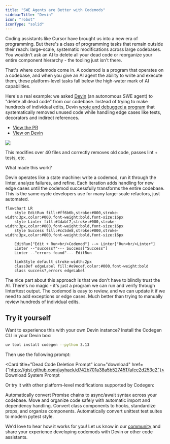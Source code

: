 ```yaml
---
title: "SWE Agents are Better with Codemods"
sidebarTitle: "Devin"
icon: "robot"
iconType: "solid"
---
```


Coding assistants like Cursor have brought us into a new era of programming. But there's a class of programming tasks that remain outside their reach: large-scale, systematic modifications across large codebases. You wouldn't ask an AI to delete all your dead code or reorganize your entire component hierarchy - the tooling just isn't there.

That's where codemods come in. A codemod is a program that operates on a codebase, and when you give an AI agent the ability to write and execute them, these platform-level tasks fall below the high-water mark of AI capabilities.

Here's a real example: we asked [Devin](https://docs.devin.ai/get-started/devin-intro) (an autonomous SWE agent) to "delete all dead code" from our codebase. Instead of trying to make hundreds of individual edits, Devin [wrote and debugged a program](https://github.com/codegen-sh/codegen/pull/660/files#diff-199b0c459adf1639f664fed248fa48bb640412aeacbe61cd89475d6598284b5f) that systematically removed unused code while handling edge cases like tests, decorators and indirect references.

- [View the PR](https://github.com/codegen-sh/codegen/pull/660)
- [View on Devin](https://app.devin.ai/sessions/a49eac87da644fa9ac1144fe130b847e)

<Frame caption="Devin edits a codemod in response to linter errors">
    <img src="/images/devin-edits-codemod.png" />
</Frame>

This modifies over 40 files and correctly removes old code, passes lint + tests, etc.

What made this work?

Devin operates like a state machine: write a codemod, run it through the linter, analyze failures, and refine. Each iteration adds handling for new edge cases until the codemod successfully transforms the entire codebase. This is the same cycle developers use for many large-scale refactors, just automated.

```mermaid
flowchart LR
    style EditRun fill:#ff6b6b,stroke:#000,stroke-width:3px,color:#000,font-weight:bold,font-size:16px
    style Linter fill:#4dabf7,stroke:#000,stroke-width:3px,color:#000,font-weight:bold,font-size:16px
    style Success fill:#cc5de8,stroke:#000,stroke-width:3px,color:#000,font-weight:bold,font-size:16px

    EditRun["Edit + Run<br/>Codemod"] --> Linter["Run<br/>Linter"]
    Linter --"success?"--- Success["Success"]
    Linter --"errors found"--- EditRun

    linkStyle default stroke-width:2px
    classDef edgeLabel fill:#e9ecef,color:#000,font-weight:bold
    class success?,errors edgeLabel
```

The nice part about this approach is that we don't have to blindly trust the AI. There's no magic - it's just a program we can run and verify through linter/test output. The codemod is easy to review, and we can update it if we need to add exceptions or edge cases. Much better than trying to manually review hundreds of individual edits.

## Try it yourself

Want to experience this with your own Devin instance? Install the Codegen CLI in your Devin box:

```bash
uv tool install codegen --python 3.13
```

Then use the following prompt:

<Card title="Dead Code Deletion Prompt" icon="download" href={"https://gist.github.com/jayhack/d742b701a38a5b5274517afce2d253c2"}>
  Download System Prompt
</Card>

Or try it with other platform-level modifications supported by Codegen:

<CardGroup cols={2}>
  <Card
    title="Convert Promises"
    icon="code-merge"
    href="/tutorials/promise-to-async-await"
  >
    Automatically convert Promise chains to async/await syntax across your codebase.
  </Card>
  <Card
    title="Organize Code"
    icon="folder-tree"
    href="/tutorials/organize-your-codebase"
  >
    Move and organize code safely with automatic import and dependency handling.
  </Card>
  <Card
    title="Modernize React"
    icon="react"
    iconType="brands"
    href="/tutorials/react-modernization"
  >
    Convert class components to hooks, standardize props, and organize components.
  </Card>
  <Card
    title="Migrate Tests"
    icon="vial"
    href="/tutorials/unittest-to-pytest"
  >
    Automatically convert unittest test suites to modern pytest style.
  </Card>
</CardGroup>

We'd love to hear how it works for you! Let us know in our [community](https://community.codegen.com) and share your experience developing codemods with Devin or other code assistants.
